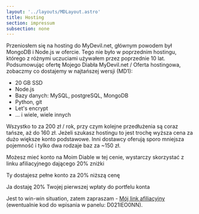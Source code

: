 ```yaml
---
layout: '../layouts/MDLayout.astro'
title: Hosting
section: impressum
subsection: none
---
```


Przeniosłem się na hosting do MyDevil.net, głównym powodem był MongoDB i Node.js w ofercie. Tego nie było w poprzednim hostingu, którego z różnymi uczuciami używałem przez poprzednie 10 lat. Podsumowując ofertę Mojego Diabła MyDevil.net / Oferta hostingowa, zobaczmy co dostajemy w najtańszej wersji (MD1):

 - 20 GB SSD
 - Node.js
 - Bazy danych: MySQL, postgreSQL, MongoDB
 - Python, git
 - Let's encrypt
 - ... i wiele, wiele innych

Wszystko to za 200 zł / rok, przy czym kolejne przedłużenia są coraz tańsze, aż do 160 zł. Jeżeli szukasz hostingu to jest trochę wyższa cena za dużo większe konto podstawowe. Inni dostawcy oferują sporo mniejsza pojemność i tylko dwa rodzaje baz za ~150 zł.

Możesz mieć konto na Moim Diable w tej cenie, wystarczy skorzystać z linku afiliacyjnego dającego 20% zniżki

Ty dostajesz pełne konto za 20% niższą cenę

Ja dostaję 20% Twojej pierwszej wpłaty do portfelu konta

Jest to win-win situation, zatem zapraszam - [Mój link afiliacyjny](http://www.mydevil.net/pp/D021IEO0NN) (ewentualnie kod do wpisania w panelu: D021IEO0NN).